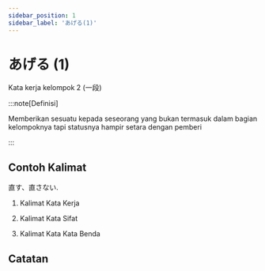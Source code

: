 ```yaml
---
sidebar_position: 1
sidebar_label: 'あげる(1)'
---
```



# あげる (1)

Kata kerja kelompok 2 (一段)

:::note[Definisi]

Memberikan sesuatu kepada seseorang yang bukan termasuk dalam bagian kelompoknya tapi statusnya hampir setara dengan pemberi

:::

## Contoh Kalimat

<BT>直す、直さない</BT>.

1. Kalimat Kata Kerja

2. Kalimat Kata Sifat

3. Kalimat Kata Kata Benda


## Catatan